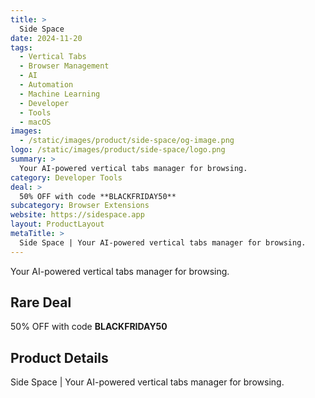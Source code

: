 ```yaml
---
title: >
  Side Space
date: 2024-11-20
tags:
  - Vertical Tabs
  - Browser Management
  - AI
  - Automation
  - Machine Learning
  - Developer
  - Tools
  - macOS
images:
  - /static/images/product/side-space/og-image.png
logo: /static/images/product/side-space/logo.png
summary: >
  Your AI-powered vertical tabs manager for browsing.
category: Developer Tools
deal: >
  50% OFF with code **BLACKFRIDAY50**
subcategory: Browser Extensions
website: https://sidespace.app
layout: ProductLayout
metaTitle: >
  Side Space | Your AI-powered vertical tabs manager for browsing.
---
```

Your AI-powered vertical tabs manager for browsing.

## Rare Deal

50% OFF with code **BLACKFRIDAY50**

## Product Details
Side Space | Your AI-powered vertical tabs manager for browsing.


